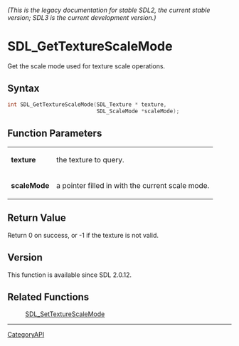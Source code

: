 ====== (This is the legacy documentation for stable SDL2, the current stable version; SDL3 is the current development version.) ======
= SDL_GetTextureScaleMode =

Get the scale mode used for texture scale operations.

== Syntax ==

<syntaxhighlight lang='c'>
int SDL_GetTextureScaleMode(SDL_Texture * texture,
                            SDL_ScaleMode *scaleMode);
</syntaxhighlight>

== Function Parameters ==

{|
|'''texture'''
|the texture to query.
|-
|'''scaleMode'''
|a pointer filled in with the current scale mode.
|}

== Return Value ==

Return 0 on success, or -1 if the texture is not valid.

== Version ==

This function is available since SDL 2.0.12.

== Related Functions ==

:[[SDL_SetTextureScaleMode]]

----
[[CategoryAPI]]


